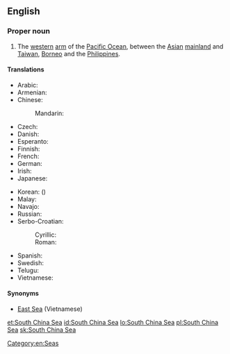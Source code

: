 ==English==

{{wikipedia}}

===Proper noun===
{{en-proper noun}}

# The [[western]] [[arm]] of the [[Pacific Ocean]], between the [[Asian]] [[mainland]] and [[Taiwan]], [[Borneo]] and the [[Philippines]].

====Translations====
{{trans-top|Pacific Ocean, between the Asian mainland and Taiwan, Borneo and the Philippines}}
* Arabic: {{t-|ar|بحر الصين الجنوبي|m|tr=baḥr al-ṣīn al-janūbī}}
* Armenian: {{t-|hy|Հարավ-Չինական ծով|tr=Harav-Činakan çov}}
* Chinese:
*: Mandarin: {{t-|cmn|南海|tr=Nán Hǎi|sc=Hani}}
* Czech: {{t-|cs|Jihočínské moře|n}}
* Danish: {{t-|da|Sydkinesiske Hav}}
* Esperanto: {{t-|eo|Sudĉina Maro}}
* Finnish: {{t-|fi|Etelä-Kiinanmeri}}
* French: {{t+|fr|mer de Chine méridionale|f}}
* German: {{t-|de|Südchinesisches Meer|n}}
* Irish: {{t|ga|Muir na Síne Theas|f}}
* Japanese: {{t-|ja|南シナ海|tr=みなみしなかい, Minami-Shina-kai}}
{{trans-mid}}
* Korean: {{t-|ko|남중국해|tr=Nam-Jungguk-hae|sc=Hang}} ({{t-|ko|南中國海|sc=Hani}})
* Malay: {{t-|ms|Laut China Selatan}}
* Navajo: {{tø|nv|Tónteel náátsʼósí}}
* Russian: {{t-|ru|Южно-Китайское море|n|tr=Júžno-Kitájskoe móre}}
* Serbo-Croatian:
*: Cyrillic: {{t-|sh|Јужнокинеско море|n}}
*: Roman: {{t-|sh|Južnokinesko more|n}} 
* Spanish: {{t-|es|Mar de la China Meridional|m}}
* Swedish: {{t-|sv|Sydkinesiska sjön|c}}
* Telugu: {{t-|te|దక్షిణ చైనా సముద్రం}}
* Vietnamese: {{t-|vi|Biển Đông}}
{{trans-bottom}}

====Synonyms====
* [[East Sea]] (Vietnamese)

[[Category:en:Seas]]

[[et:South China Sea]]
[[id:South China Sea]]
[[lo:South China Sea]]
[[pl:South China Sea]]
[[sk:South China Sea]]